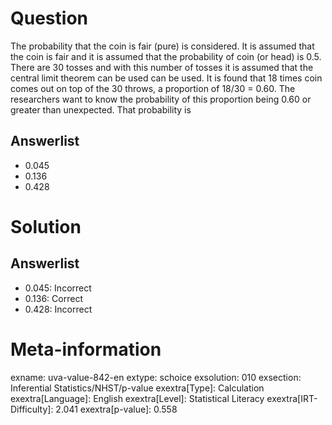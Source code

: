 Question
========

The probability that the coin is fair (pure) is considered. It is assumed that the coin is fair and it is assumed that the probability of coin (or head) is 0.5. There are 30 tosses and with this number of tosses it is assumed that the central limit theorem can be used can be used. It is found that 18 times coin comes out on top of the 30 throws, a proportion of 18/30 = 0.60. The researchers want to know the probability of this proportion being 0.60 or greater than unexpected. That probability is

Answerlist
----------

* 0.045
* 0.136
* 0.428

Solution
========

Answerlist
----------

* 0.045: Incorrect
* 0.136: Correct
* 0.428: Incorrect

Meta-information
================
exname: uva-value-842-en
extype: schoice
exsolution: 010
exsection: Inferential Statistics/NHST/p-value
exextra[Type]: Calculation
exextra[Language]: English
exextra[Level]: Statistical Literacy
exextra[IRT-Difficulty]: 2.041
exextra[p-value]: 0.558
